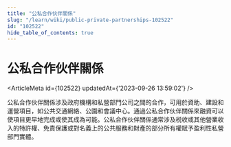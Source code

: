 ```yaml
---
title: "公私合作伙伴關係"
slug: "/learn/wiki/public-private-partnerships-102522"
id: "102522"
hide_table_of_contents: true
---
```



# 公私合作伙伴關係

<ArticleMeta id={102522} updatedAt={'2023-09-26 13:59:02'} />
<div className='border-solid border-b border-t-0 my-4 border-[var(--ifm-color-gray-300)]' />

公私合作伙伴關係涉及政府機構和私營部門公司之間的合作，可用於資助、建設和運營項目，如公共交通網絡、公園和會議中心。通過公私合作伙伴關係來融資可以使項目更早地完成或使其成為可能。公私合作伙伴關係通常涉及税收或其他營業收入的特許權、免責保護或對名義上的公共服務和財產的部分所有權賦予盈利性私營部門實體。
